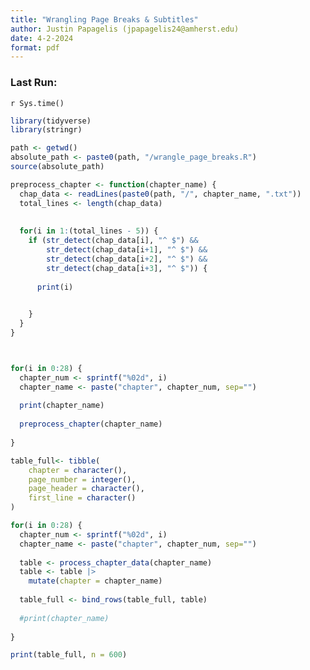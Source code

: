 ```yaml
---
title: "Wrangling Page Breaks & Subtitles"
author: Justin Papagelis (jpapagelis24@amherst.edu)
date: 4-2-2024
format: pdf
---
```


### Last Run:
`r Sys.time()`


```r
library(tidyverse)
library(stringr)
```

```r
path <- getwd()
absolute_path <- paste0(path, "/wrangle_page_breaks.R")
source(absolute_path)

preprocess_chapter <- function(chapter_name) {
  chap_data <- readLines(paste0(path, "/", chapter_name, ".txt"))
  total_lines <- length(chap_data)
  
  
  for(i in 1:(total_lines - 5)) {
    if (str_detect(chap_data[i], "^ $") && 
        str_detect(chap_data[i+1], "^ $") && 
        str_detect(chap_data[i+2], "^ $") && 
        str_detect(chap_data[i+3], "^ $")) {
      
      print(i)
      

    }
  }
}



for(i in 0:28) {
  chapter_num <- sprintf("%02d", i)
  chapter_name <- paste("chapter", chapter_num, sep="")
  
  print(chapter_name)
  
  preprocess_chapter(chapter_name)
  
}

table_full<- tibble(
    chapter = character(),
    page_number = integer(),
    page_header = character(),
    first_line = character()
)

for(i in 0:28) {
  chapter_num <- sprintf("%02d", i)
  chapter_name <- paste("chapter", chapter_num, sep="")
  
  table <- process_chapter_data(chapter_name)
  table <- table |>
    mutate(chapter = chapter_name)
  
  table_full <- bind_rows(table_full, table)
  
  #print(chapter_name)
  
}

print(table_full, n = 600)

```




